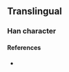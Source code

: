 {{character info/new}}
==Translingual==

===Han character===
{{Han char|rn=85|rad=水|as=20|sn=23|four=|canj=EYNC|ids=⿰氵贏}}

====References====
* {{Han ref|kx=0663.421|hdz=31797.041|uh=705C|ud=28764}}